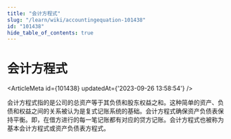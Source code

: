 ```yaml
---
title: "会计方程式"
slug: "/learn/wiki/accountingequation-101438"
id: "101438"
hide_table_of_contents: true
---
```



# 会计方程式

<ArticleMeta id={101438} updatedAt={'2023-09-26 13:58:54'} />
<div className='border-solid border-b border-t-0 my-4 border-[var(--ifm-color-gray-300)]' />

会计方程式指的是公司的总资产等于其负债和股东权益之和。这种简单的资产、负债和权益之间的关系被认为是复式记账系统的基础。会计方程式确保资产负债表保持平衡。即，在借方进行的每一笔记账都有对应的贷方记账。会计方程式也被称为基本会计方程式或资产负债表方程式。
